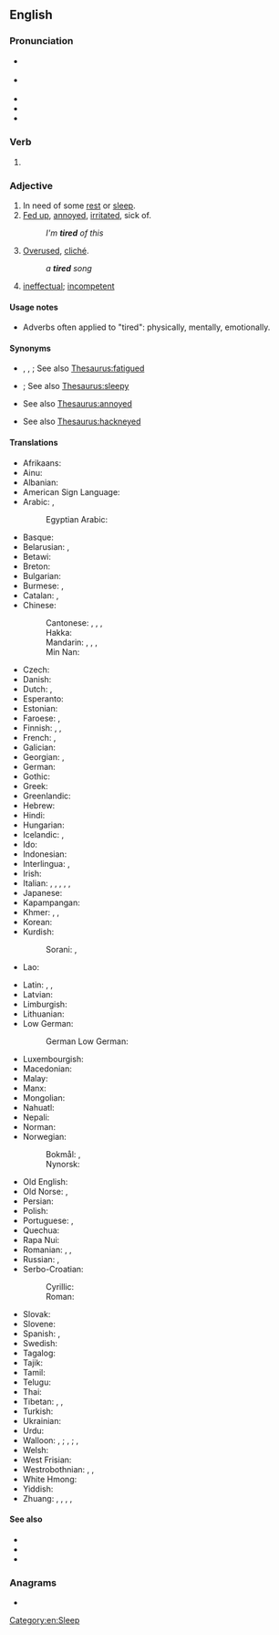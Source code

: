 ==English==
{{wikipedia|dab=tired}}

===Pronunciation===
* {{a|GenAm}} {{IPA|en|/taɪɚd/}}
* {{a|RP}} {{IPA|en|/taɪəd/}}
* {{audio|en|en-us-tired.ogg|Audio (US)}}
* {{audio|en|En-uk-tired.ogg|Audio (UK)}}
* {{rhymes|en|aɪə(ɹ)d}}

===Verb===
{{head|en|verb form}}

# {{en-past of|tire}}

===Adjective===
{{en-adj|more|er}}

# In need of some [[rest]] or [[sleep]].
# [[fed up|Fed up]], [[annoyed]], [[irritated]], sick of.
#: ''I'm '''tired''' of this''
# [[overused|Overused]], [[cliché]].
#: ''a '''tired''' song''
# {{lb|en|slang|AAVE}} [[ineffectual]]; [[incompetent]]

====Usage notes====
* Adverbs often applied to "tired": physically, mentally, emotionally.

====Synonyms====
* {{sense|in need of rest}} {{l|en|exhausted}}, {{l|en|fatigued}}, {{l|en|languid}}; See also [[Thesaurus:fatigued]]
* {{sense|in need of sleep}} {{l|en|sleepy}}; See also [[Thesaurus:sleepy]]
* {{sense|fed up}} See also [[Thesaurus:annoyed]]
* {{sense|overused}} See also [[Thesaurus:hackneyed]]

====Translations====
{{trans-top|in need of rest or sleep}}
* Afrikaans: {{t+|af|moeg}}
* Ainu: {{t|ain|ヨッテㇰ|tr=yottek}}
* Albanian: {{t+|sq|lodhur|alt=i lodhur}}
* American Sign Language: {{t|ase|BentB@IpsiChest-PalmBack-BentB@IpsiChest-PalmBack BentB@IpsiChest-PalmUp-BentB@IpsiChest-PalmUp}}
* Arabic: {{t|ar|مُتْعَب}}, {{t|ar|تَعْبَان}}
*: Egyptian Arabic: {{t|arz|تعبان|tr=taʕbān}}
* Basque: {{t|eu|nekatuta}}
* Belarusian: {{t+|be|сто́млены|sc=Cyrl}}, {{t|be|змо́раны|sc=Cyrl}}
* Betawi: {{t|bew|gémpor}}
* Breton: {{t+|br|skuizh}}
* Bulgarian: {{t+|bg|уморѐн|sc=Cyrl}}
* Burmese: {{t+|my|ငြီးငွေ့|sc=Mymr}}, {{t+|my|မော}}
* Catalan: {{t+|ca|cansat|m}}, {{t+|ca|cansada|f}}
* Chinese:
*: Cantonese: {{t+|yue|攰}}, {{t|yue|癐}}, {{t|yue|䠩|tr=gui6}}, {{t|yue|疲倦|tr=pei4 gyun6|sc=Hani}} {{q|formal}}
*: Hakka: {{t|hak|𤸁|tr=khioi|sc=Hani}}
*: Mandarin: {{t+|cmn|累|tr=lèi|sc=Hani}}, {{t+|cmn|疲|tr=pí|sc=Hani}}, {{t+|cmn|疲倦|tr=píjuàn|sc=Hani}}, {{t+|cmn|疲累|tr=pílèi|sc=Hani}}
*: Min Nan: {{t+|nan|忝|tr=thiám|sc=Hans}}
* Czech: {{t+|cs|unavený|m}}
* Danish: {{t+|da|træt}}
* Dutch: {{t+|nl|moe}}, {{t+|nl|vermoeid}}
* Esperanto: {{t+|eo|laca}}
* Estonian: {{t+|et|väsinud}}
* Faroese: {{t|fo|móður}}, {{t|fo|troyttur}}
* Finnish: {{t+|fi|väsynyt}}, {{t+|fi|uupunut}}, {{t|fi|voipunut}}
* French: {{t+|fr|fatigué|m}}, {{t+|fr|fatiguée|f}}
* Galician: {{t|gl|canso|m}}
* Georgian: {{t|ka|დაღლილი}}, {{t|ka|მოღალული}}
* German: {{t+|de|müde}}
* Gothic: {{t|got|𐌰𐍆𐌼𐌰𐌿𐌹𐌸𐍃|sc=Goth}}
* Greek: {{t+|el|κουρασμένος}}
* Greenlandic: {{t|kl|qasuvoq}}
* Hebrew: {{t|he|עייף|tr=ayéf|alt=עייף \ עָיֵף}}
* Hindi: {{t+|hi|थका|sc=Deva}}
* Hungarian: {{t+|hu|fáradt}}
* Icelandic: {{t+|is|þreyttur}}, {{t|is|syfjaður}}
* Ido: {{t+|io|fatigita}}
* Indonesian: {{t+|id|lelah}}
* Interlingua: {{t|ia|fatigate}}, {{t|ia|lasse}}
* Irish: {{t|ga|tuirseach}}
* Italian: {{t+|it|stanco}}, {{t+|it|esausto}}, {{t+|it|fatto}}, {{t+|it|distrutto}}, {{t+|it|affaticato}}, {{t+|it|stracco|m}}
* Japanese: {{t+|ja|疲れる|alt=疲れた|tr=つかれた, tsukareta}}
* Kapampangan: {{t|pam|pagal}}
* Khmer: {{t|km|អស់កំលាំង|tr=ɑh kɑmlaŋ|sc=Khmr}}, {{t+|km|នឿយ|tr=nɨəy|sc=Khmr}}, {{t|km|នឿយហត់|tr=nɨəy hat|sc=Khmr}}
* Korean: {{t+|ko|피곤하다|alt=피곤한}}
* Kurdish:
*: Sorani: {{t+|ku|هیلاک}}, {{t+|ku|ماندو}}
* Lao: {{t|lo|ເມື່ອຍ}}
{{trans-mid}}
* Latin: {{t|la|fessus|m}}, {{t|la|dēfessus}}, {{t|la|lassus}}
* Latvian: {{t|lv|noguris}}
* Limburgish: {{t+|li|meug}}
* Lithuanian: {{t-needed|lt}}
* Low German:
*: German Low German: {{t|nds-de|mööd}}
* Luxembourgish: {{t|lb|midd}}
* Macedonian: {{t|mk|уморен|sc=Cyrl}}
* Malay: {{t|ms|letih}}
* Manx: {{t|gv|skee}}
* Mongolian: {{t-needed|mn}}
* Nahuatl: {{t|nah|ciciammicqui}}
* Nepali: {{t-needed|ne}}
* Norman: {{t|nrf|lâssé}}
* Norwegian:
*: Bokmål: {{t|nb|trett}}, {{t+|nb|trøtt}}
*: Nynorsk: {{t|nn|trøytt}}
* Old English: {{t|ang|mēþe}}
* Old Norse: {{t|non|þreyttr}}, {{t|non|móðr}}
* Persian: {{t+|fa|خسته|tr=xaste|sc=fa-Arab}}
* Polish: {{t+|pl|zmęczony|m}}
* Portuguese: {{t+|pt|cansado|m}}, {{t+|pt|cansada|f}}
* Quechua: {{t|qu|sayk'usqa}}
* Rapa Nui: {{t|rap|rohirohi}}
* Romanian: {{t+|ro|obosit|m}}, {{t|ro|obosită|f}}, {{t+|ro|ostenit|m}}
* Russian: {{t+|ru|уста́лый}}, {{t+|ru|уста́вший}}
* Serbo-Croatian:
*: Cyrillic: {{t|sh|уморан}}
*: Roman: {{t+|sh|ȕmōran}}
* Slovak: {{t|sk|unavený}}
* Slovene: {{t+|sl|utrujen}}
* Spanish: {{t+|es|cansado}}, {{t+|es|fatigado}}
* Swedish: {{t+|sv|trött}}
* Tagalog: {{t|tl|pagod}}
* Tajik: {{t+|tg|хаста}}
* Tamil: {{t-needed|ta}}
* Telugu: {{t|te|అలసి}}
* Thai: {{t+|th|เหนื่อย}}
* Tibetan: {{t|bo|སྐུ་མཉེལ་པོ}}, {{t|bo|ཐང་ཆད་པ}}, {{t|bo|ངལ་དུབ}}
* Turkish: {{t+|tr|yorgun}}
* Ukrainian: {{t|uk|вто́млений|sc=Cyrl}}
* Urdu: {{t|ur|تھکا|tr=thakā|sc=ur-Arab}}
* Walloon: {{t+|wa|nåjhi|m}}, {{t+|wa|nåjheye|f}}; {{t+|wa|scran|m}}, {{t|wa|scranse|f}}; {{t+|wa|hode|m|f}}, {{t+|wa|hodé|m}} {{t|wa|hodêye|f}}
* Welsh: {{t+|cy|blinedig}}
* West Frisian: {{t|fy|wurch}}
* Westrobothnian: {{t|gmq-bot|pjuk}}, {{t|gmq-bot|åll}}, {{t|gmq-bot|tröjtt}}
* White Hmong: {{t-needed|mww}}
* Yiddish: {{t|yi|מיד|sc=Hebr}}
* Zhuang: {{t|za|fuengx}}, {{t|za|baeg}}, {{t|za|naet}}, {{t|za|naetnaiq}}, {{t|za|naiq}}
{{trans-bottom}}

{{trans-see|fed up}}

{{trans-see|overused}}

====See also====
* {{l|en|I am tired}}
* {{l|en|sick and tired}}
* {{l|en|that tired feeling}}

===Anagrams===
* {{anagrams|en|a=deirt|drite|tride|tried}}

[[Category:en:Sleep]]
